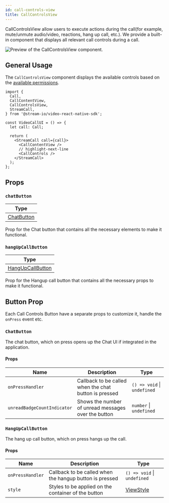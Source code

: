 ```yaml
---
id: call-controls-view
title: CallControlsView
---
```


CallControlsView allow users to execute actions during the call(for example, mute/unmute audio/video, reactions, hang up call, etc.).
We provide a built-in component that displays all relevant call controls during a call.

![Preview of the CallControlsView component.](../../assets/04-ui-components/call-controls-view.png)

## General Usage

The `CallControlsView` component displays the available controls based on the [available permissions](../../03-core/08-permissions-and-moderation.mdx).

```tsx
import {
  Call,
  CallContentView,
  CallControlsView,
  StreamCall,
} from '@stream-io/video-react-native-sdk';

const VideoCallUI = () => {
  let call: Call;

  return (
    <StreamCall call={call}>
      <CallContentView />
      // highlight-next-line
      <CallControls />
    </StreamCall>
  );
};
```

## Props

### `chatButton`

| Type                        |
| --------------------------- |
| [ChatButton](#chatbutton-1) |

Prop for the Chat button that contains all the necessary elements to make it functional.

### `hangUpCallButton`

| Type                                    |
| --------------------------------------- |
| [HangUpCallButton](#hangupcallbutton-1) |

Prop for the Hangup call button that contains all the necessary props to make it functional.

## Button Prop

Each Call Controls Button have a separate props to customize it, handle the `onPress` event etc.

### `ChatButton`

The chat button, which on press opens up the Chat UI if integrated in the application.

#### Props

| Name                        | Description                                           | Type                        |
| --------------------------- | ----------------------------------------------------- | --------------------------- |
| `onPressHandler`            | Callback to be called when the chat button is pressed | `() => void` \| `undefined` |
| `unreadBadgeCountIndicator` | Shows the number of unread messages over the button   | `number` \| `undefined`     |

### `HangUpCallButton`

The hang up call button, which on press hangs up the call.

#### Props

| Name             | Description                                             | Type                                                       |
| ---------------- | ------------------------------------------------------- | ---------------------------------------------------------- |
| `onPressHandler` | Callback to be called when the hangup button is pressed | `() => void` \| `undefined`                                |
| `style`          | Styles to be applied on the container of the button     | [ViewStyle](https://reactnative.dev/docs/view-style-props) |
